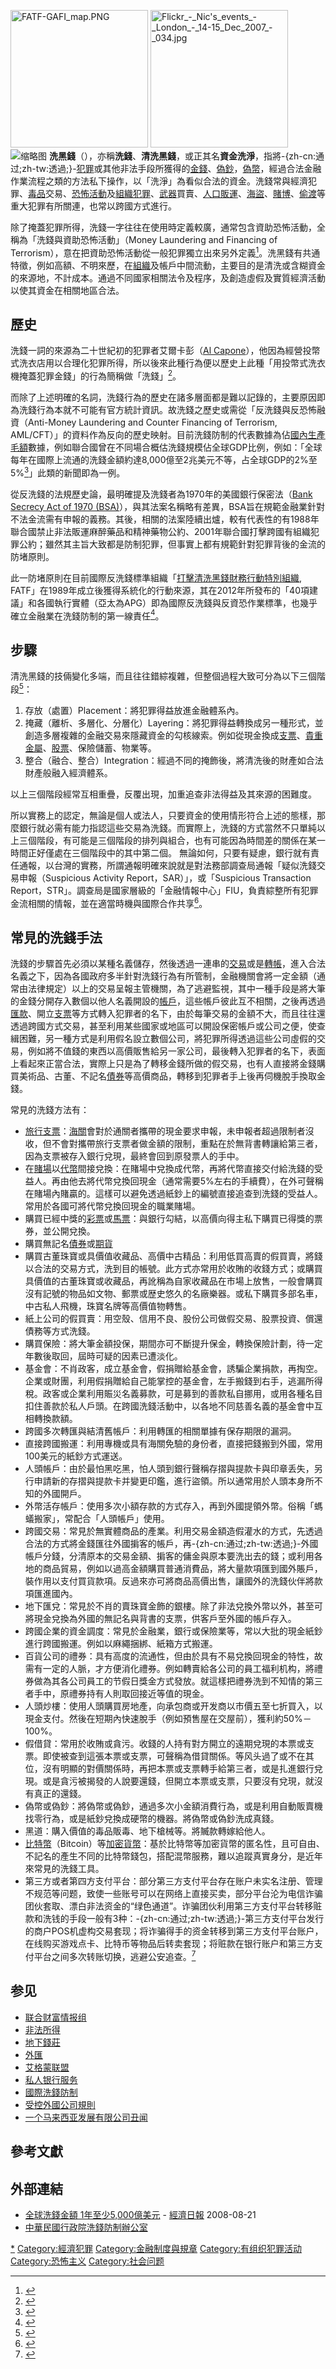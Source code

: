 {{NoteTA
|G1=Toponym
}}
{{copy edit|time=2013-08-26T05:31:47+00:00}}
[[File:FATF-GAFI_map.PNG|220px]]
[[File:Flickr_-_Nic's_events_-_London_-_14-15_Dec_2007_-_034.jpg|220px]]
[[File:Money_Trails_(4555994199).jpg|缩略图]]
'''洗黑錢'''（{{lang-en|Money laundering}}），亦稱'''洗錢'''、'''清洗黑錢'''，或正其名'''資金洗淨'''，指將-{zh-cn:通过;zh-tw:透過;}-[[犯罪|犯罪]]或其他非法手段所獲得的[[金錢|金錢]]、[[偽鈔|偽鈔]]，[[偽幣|偽幣]]，經過合法金融作業流程之類的方法私下操作，以「洗淨」為看似合法的資金。洗錢常與經濟犯罪、[[毒品|毒品]]交易、[[恐怖活動|恐怖活動]]及[[組織犯罪|組織犯罪]]、[[武器|武器]]買賣、[[人口販運|人口販運]]、[[海盜|海盜]]、[[賭博|賭博]]、[[偷渡|偷渡]]等重大犯罪有所關連，也常以跨國方式進行。

除了掩蓋犯罪所得，洗錢一字往往在使用時定義較廣，通常包含資助恐怖活動，全稱為「洗錢與資助恐怖活動」（Money Laundering and Financing of Terrorism），意在把資助恐怖活動從一般犯罪獨立出來另外定義<ref>{{cite book|author1=王任翔|title=洗錢防制法—銀行業實務挑戰|date=2018|publisher=元照出版公司|location=台北|url=https://aml.watch/%E6%B4%97%E9%8C%A2%E9%98%B2%E5%88%B6%E6%B3%95%EF%BC%9A%E9%8A%80%E8%A1%8C%E6%A5%AD%E5%AF%A6%E5%8B%99%E6%8C%91%E6%88%B0/|access-date=2018-04-20|archive-date=2021-01-04|archive-url=https://web.archive.org/web/20210104031758/https://aml.watch/%E6%B4%97%E9%8C%A2%E9%98%B2%E5%88%B6%E6%B3%95%EF%BC%9A%E9%8A%80%E8%A1%8C%E6%A5%AD%E5%AF%A6%E5%8B%99%E6%8C%91%E6%88%B0/|dead-url=no}}</ref>。洗黑錢有共通特徵，例如高額、不明來歷，在[[组织_(社会学)|組織]]及帳戶中間流動，主要目的是清洗或含糊資金的來源地，不計成本。通過不同國家相關法令及程序，及創造虛假及實質經濟活動以使其資金在相關地區合法。

== 歷史 ==
洗錢一詞的來源為二十世紀初的犯罪者艾爾卡彭（[[Al_Capone|Al Capone]]），他因為經營投幣式洗衣店用以合理化犯罪所得，所以後來此種行為便以歷史上此種「用投幣式洗衣機掩蓋犯罪金錢」的行為簡稱做「洗錢」<ref>{{cite journal|author1=Unger, B.|coauthors=Hertog, J.|title=Water Always Finds its Way: New Forms of Money Laundering|journal=Crime, Law and Social Change|date=2012|volume=57}}</ref>。

而除了上述明確的名詞，洗錢行為的歷史在諸多層面都是難以記錄的，主要原因即為洗錢行為本就不可能有官方統計資訊。故洗錢之歷史或需從「反洗錢與反恐怖融資（Anti-Money Laundering and Counter Financing of Terrorism, AML/CFT）」的資料作為反向的歷史映射。目前洗錢防制的代表數據為佔[[國內生產毛額|國內生產毛額]]數據，例如聯合國曾在不同場合概估洗錢規模佔全球GDP比例，例如：「全球每年在國際上流通的洗錢金額約達8,000億至2兆美元不等，占全球GDP的2%至5%<ref>{{cite news|author1=蘋果日報|title=全球洗錢規模　上探2兆美元|url=https://tw.appledaily.com/new/realtime/20170111/1033178/|accessdate=2018-04-23|work=蘋果日報|archive-date=2020-05-17|archive-url=https://web.archive.org/web/20200517225849/https://tw.appledaily.com/new/realtime/20170111/1033178/|dead-url=no}}</ref>」此類的新聞即為一例。

從反洗錢的法規歷史論，最明確提及洗錢者為1970年的美國銀行保密法（[[Bank_Secrecy_Act_of_1970_(BSA)|Bank Secrecy Act of 1970 (BSA)]]），與其法案名稱略有差異，BSA旨在規範金融業針對不法金流需有申報的義務。其後，相關的法案陸續出爐，較有代表性的有1988年聯合國禁止非法販運麻醉藥品和精神藥物公約、2001年聯合國打擊跨國有組織犯罪公約；雖然其主旨大致都是防制犯罪，但事實上都有規範針對犯罪背後的金流的防堵原則。

此一防堵原則在目前國際反洗錢標準組織「[[打擊清洗黑錢財務行動特別組織|打擊清洗黑錢財務行動特別組織]], FATF」在1989年成立後獲得系統化的行動來源，其在2012年所發布的「40項建議」和各國執行實體（亞太為APG）即為國際反洗錢與反資恐作業標準，也幾乎確立金融業在洗錢防制的第一線責任<ref>{{cite web|author1=丹尼爾工生糗|title=因應洗錢評鑑金管會替14家銀行「模擬考」|url=https://aml.watch/apg_aml_simulation_test/|website=丹尼爾工生糗|accessdate=2018-04-23|archive-date=2021-01-04|archive-url=https://web.archive.org/web/20210104031812/https://aml.watch/apg_aml_simulation_test/|dead-url=no}}</ref>。

== 步驟 ==
清洗黑錢的技倆變化多端，而且往往錯綜複雜，但整個過程大致可分為以下三個階段<ref>{{cite news  | language =  | author =  | coauthors =  | url =http://www.nd.gov.hk/pdf/moneylaundering/AML_chi_full_version.pdf  | title =打擊清洗黑錢及恐怖分子融資活動實用指南：會計師、地產代理、貴重金屬及寶石交易商和信託及公司服務供應商  | work =  | publisher =香港特別行政區保安局禁毒處  | pages =  | date =2009-06-01  | accessdate =  | archive-date =2020-04-11  | archive-url =https://web.archive.org/web/20200411231307/https://www.nd.gov.hk/pdf/moneylaundering/AML_chi_full_version.pdf  | dead-url =no  }}</ref>：
# 存放（處置）Placement：將犯罪得益放進金融體系內。
# 掩藏（離析、多層化、分層化）Layering：將犯罪得益轉換成另一種形式，並創造多層複雜的金融交易來隱藏資金的勾核線索。例如從現金換成[[支票|支票]]、[[貴重金屬|貴重金屬]]、[[股票|股票]]、保險儲蓄、物業等。
# 整合（融合、整合）Integration：經過不同的掩飾後，將清洗後的財產如合法財產般融入經濟體系。

以上三個階段經常互相重疊，反覆出現，加重追查非法得益及其來源的困難度。

所以實務上的認定，無論是個人或法人，只要資金的使用情形符合上述的態樣，那麼銀行就必需有能力指認這些交易為洗錢。而實際上，洗錢的方式當然不只單純以上三個階段，有可能是三個階段的排列與組合，也有可能因為時間差的關係在某一時間正好僅處在三個階段中的其中第二個。 無論如何，只要有疑慮，銀行就有責任通報，以台灣的實務，所謂通報明確來說就是對法務部調查局通報「疑似洗錢交易申報（Suspicious Activity Report，SAR）」，或「Suspicious Transaction Report，STR」。調查局是國家層級的「金融情報中心」FIU，負責綜整所有犯罪金流相關的情報，並在適當時機與國際合作共享<ref>{{cite web|author1=丹尼爾工生糗|title=洗錢定義與歷史|url=https://aml.watch/aml_definition_history/|website=https://aml.watch/|accessdate=2018-04-23|archive-date=2020-11-22|archive-url=https://web.archive.org/web/20201122010742/https://aml.watch/aml_definition_history/|dead-url=no}}</ref>。

== 常見的洗錢手法 ==
{{refimprovesect}}
洗錢的步驟首先必須以某種名義儲存，然後透過一連串的[[交易|交易]]或是[[轉帳|轉帳]]，進入合法名義之下，因為各國政府多半針對洗錢行為有所管制，金融機關會將一定金額（通常由法律規定）以上的交易呈報主管機關，為了逃避監視，其中一種手段是將大筆的金錢分開存入數個以他人名義開設的[[帳戶|帳戶]]，這些帳戶彼此互不相關，之後再透過[[匯款|匯款]]、開立[[支票|支票]]等方式轉入犯罪者的名下，由於每筆交易的金額不大，而且往往還透過跨國方式交易，甚至利用某些國家或地區可以開設保密帳戶或公司之便，使查緝困難，另一種方式是利用假名設立數個公司，將犯罪所得透過這些公司虛假的交易，例如將不值錢的東西以高價販售給另一家公司，最後轉入犯罪者的名下，表面上看起來正當合法，實際上只是為了轉移金錢所做的假交易，也有人直接將金錢購買美術品、古董、不記名[[債券|債券]]等高價商品，轉移到犯罪者手上後再伺機脫手換取金錢。

常見的洗錢方法有：
* [[旅行支票|旅行支票]]：[[海關|海關]]會對於通關者攜帶的現金要求申報，未申報者超過限制者沒收，但不會對攜帶旅行支票者做金額的限制，重點在於無背書轉讓給第三者，因為支票被存入銀行兌現，最終會回到原發票人的手中。
* 在[[賭場|賭場]]以[[代幣|代幣]]間接兌換：在賭場中兌換成代幣，再將代幣直接交付給洗錢的受益人。再由他去將代幣兌換回現金（通常需要5%左右的手續費），在外可聲稱在賭場內賭贏的。這樣可以避免透過紙鈔上的編號直接追查到洗錢的受益人。常用於各國可將代幣兌換回現金的職業賭場。
* 購買已經中獎的[[彩票|彩票]]或[[馬票|馬票]]：與銀行勾結，以高價向得主私下購買已得獎的票券，並公開兌換。
* 購買無記名[[債券|債券]]或[[期貨|期貨]]
* 購買古董珠寶或具價值收藏品、高價中古精品：利用低買高賣的假買賣，將錢以合法的交易方式，洗到目的帳號。此方式亦常用於收賄的收錢方式；或購買具價值的古董珠寶或收藏品，再訛稱為自家收藏品在市場上放售，一般會購買沒有記號的物品如文物、郵票或歴史悠久的名廠樂器。或私下購買多部名車，中古私人飛機，珠寶名牌等高價值物轉售。
* 紙上公司的假買賣：用空殼、信用不良、股份公司做假交易、股票投資、償還債務等方式洗錢。
* 購買保險：將大筆金額投保，期間亦可不斷提升保金，轉換保險計劃，待一定年數後取回，屆時可疑的因素已遭淡化。
* 基金會：不肖政客，成立基金會，假捐贈給基金會，誘騙企業捐款，再掏空。企業或財團，利用假捐贈給自己能掌控的基金會，左手搬錢到右手，逃漏所得稅。政客或企業利用賑災名義募款，可是募到的善款私自挪用，或用各種名目扣住善款於私人戶頭。在跨國洗錢活動中，以各地不同慈善名義的基金會中互相轉換款額。
* 跨國多次轉匯與結清舊帳戶：利用轉匯的相關單據有保存期限的漏洞。
* 直接跨國搬運：利用專機或具有海關免驗的身份者，直接把錢搬到外國，常用100美元的紙鈔方式運送。
* 人頭帳戶：由於最怕黑吃黑，怕人頭到銀行聲稱存摺與提款卡與印章丢失，另行申請新的存摺與提款卡并變更印鑑，進行盜領。所以通常用於人頭本身所不知的外國開戶。
* 外幣活存帳戶：使用多次小額存款的方式存入，再到外國提領外幣。俗稱「螞蟻搬家」，常配合「人頭帳戶」使用。
* 跨國交易：常見於無實體商品的產業。利用交易金額造假灌水的方式，先透過合法的方式將金錢匯往外國掮客的帳戶，再-{zh-cn:通过;zh-tw:透過;}-外國帳戶分錢，分清原本的交易金額、掮客的傭金與原本要洗出去的錢；或利用各地的商品貿易，例如以過高金額購買普通消費品，將大量款項匯到國外賬戶，裝作用以支付買貨款項。反過來亦可將商品高價出售，讓國外的洗錢伙伴將款項匯進國內。
* 地下匯兌：常見於不肖的賣珠寶金飾的銀樓。除了非法兌換外幣以外，甚至可將現金兌換為外國的無記名與背書的支票，供客戶至外國的帳戶存入。
* 跨國企業的資金調度：常見於金融業，銀行或保險業等，常以大批的現金紙鈔進行跨國搬運。例如以麻繩捆綁、紙箱方式搬運。
* 百貨公司的禮券：具有高度的流通性，但由於具有不易兌換回現金的特性，故需有一定的人脈，才方便消化禮券。例如轉賣給各公司的員工福利机构，將禮券做為其各公司員工的节假日獎金方式發放。就這樣把禮券洗到不知情的第三者手中，原禮券持有人則取回接近等值的現金。
* 人頭炒樓：使用人頭購買房地產，向承包商或开发商以市價五至七折買入，以現金支付。然後在短期內快速脫手（例如預售屋在交屋前），獲利約50%－100%。
* 假借貸：常用於收賄或貪污。收錢的人持有對方開立的遠期兌現的本票或支票。即使被查到這張本票或支票，可聲稱為借貸關係。等风头過了或不在其位，沒有明顯的對價關係時，再把本票或支票轉手給第三者，或是扎進銀行兌現。或是貪污被揭發的人說要還錢，但開立本票或支票，只要沒有兌現，就沒有真正的還錢。
* 偽幣或偽鈔：將偽幣或偽鈔，通過多次小金額消費行為，或是利用自動販賣機找零行為，或是紙鈔兌換成硬幣的機器。將偽幣或偽鈔洗成真錢。
* 黑道：購入價值的毒品販毒、地下槍械等。將贓款轉嫁給他人。
* [[比特幣|比特幣]]（Bitcoin）等[[加密貨幣|加密貨幣]]：基於比特幣等加密貨幣的匿名性，且可自由、不記名的產生不同的比特幣錢包，搭配混幣服務，難以追蹤真實身分，是近年來常見的洗錢工具。
*第三方或者第四方支付平台：部分第三方支付平台存在账户未实名注册、管理不规范等问题，致使一些账号可以在网络上直接买卖，部分平台沦为电信诈骗团伙套取、漂白非法资金的“绿色通道”。诈骗团伙利用第三方支付平台转移赃款和洗钱的手段一般有3种：-{zh-cn:通过;zh-tw:透過;}-第三方支付平台发行的商户POS机虚构交易套现；将诈骗得手的资金转移到第三方支付平台账户，在线购买游戏点卡、比特币等物品后转卖套现；将赃款在银行账户和第三方支付平台之间多次转账切换，逃避公安追查。<ref>{{Cite web|url=http://www.xinhuanet.com/2018-04/24/c_1122735971.htm|title=账号网上买卖，沦为洗钱“绿色通道”——部分第三方支付平台乱象调查-新华网|accessdate=2019-01-06|work=www.xinhuanet.com|archive-date=2020-11-22|archive-url=https://web.archive.org/web/20201122010808/http://www.xinhuanet.com/2018-04/24/c_1122735971.htm|dead-url=no}}</ref>

== 参见 ==
* [[联合财富情报组|联合财富情报组]]
* [[非法所得|非法所得]]
* [[地下錢莊|地下錢莊]]
* [[外匯|外匯]]
* [[艾格蒙联盟|艾格蒙联盟]]
* [[私人银行服务|私人银行服务]]
* [[國際洗錢防制|國際洗錢防制]]
* [[受控外國公司規則|受控外國公司規則]]
* [[一个马来西亚发展有限公司丑闻|一个马来西亚发展有限公司丑闻]]

== 參考文獻 ==
<div class="references-small">
<references></references>
</div>

== 外部連結 ==
* [http://mag.udn.com/mag/world/storypage.jsp?f_ART_ID=147749 全球洗錢金額 1年至少5,000億美元] {{Wayback|url=http://mag.udn.com/mag/world/storypage.jsp?f_ART_ID=147749 |date=20110204055233 }} - [[經濟日報_(台灣)|經濟日報]] 2008-08-21
* [https://www.amlo.moj.gov.tw/ 中華民國行政院洗錢防制辦公室] {{Wayback|url=https://www.amlo.moj.gov.tw/ |date=20210417234127 }}
{{Wikisource|洗錢防制法}}
{{Wikisource|中华人民共和国反洗钱法|反洗钱法}}

{{Authority control}}

[[Category:洗錢|*]]
[[Category:經濟犯罪|Category:經濟犯罪]]
[[Category:金融制度與規章|Category:金融制度與規章]]
[[Category:有组织犯罪活动|Category:有组织犯罪活动]]
[[Category:恐怖主义|Category:恐怖主义]]
[[Category:社会问题|Category:社会问题]]